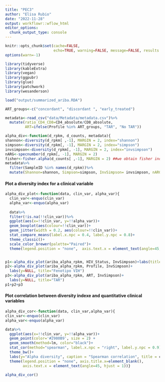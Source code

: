 ```yaml
---
title: "PEC3"
author: "Elisa Rubio"
date: "2022-11-28"
output: workflowr::wflow_html
editor_options:
  chunk_output_type: console
---
```


```r
knitr::opts_chunk$set(cache=FALSE,
                      echo=TRUE, warning=FALSE, message=FALSE, results ='markup')
options(warn=-1)
```

```r
library(tidyverse)
library(kableExtra)
library(vegan)
library(ggpubr)
library(glue)
library(patchwork)
library(wesanderson)
```

```r
load("output/summarized_ariba.RDA")

ART_groups<-c("concordant", "discordant ", "early_treated")

metadata<-read_csv("data/Metadata/metadata.csv")%>%
  mutate(ratio_CD4_CD8=CD4_absolute/CD8_absolute,
         ART=ifelse(Profile %in% ART_groups, "TAR", "No TAR"))
```

```r
alpha_div<-function(d_rpkm, d_counts, metadata){
shannon<-diversity(d_rpkm[ ,-1], MARGIN = 2, index="shannon")
simpson<-diversity(d_rpkm[, -1], MARGIN = 2, index="simpson")
invsimpson<-diversity(d_rpkm[, -1], MARGIN = 2, index="invsimpson")
nARG<-specnumber(d_rpkm[, -1], MARGIN = 2)
fisher<-fisher.alpha(d_counts[ ,-1], MARGIN = 2) ##we obtain fisher index from counts (not possible to calculate for rpkm values)
metadata%>%
  filter(SampleID %in% names(d_rpkm))%>%
  mutate(Shannon=shannon, Simpson=simpson, InvSimpson= invsimpson, nARG=nARG, Fisher=fisher)}
```


#### Plot a diversity index for a clinical variable

```r
alpha_div_plot<-function(data, clin_var, alpha_var){
  clin_var<-enquo(clin_var)
  alpha_var<-enquo(alpha_var)
  
  data%>%
  filter(!is.na(!!clin_var))%>%
  ggplot(aes(x=!!clin_var, y=!!alpha_var))+
  geom_boxplot(aes(colour=!!clin_var))+
  geom_jitter(width = 0.2, aes(colour=!!clin_var))+
  stat_compare_means(label.x.npc = 0.4, label.y.npc = 0.8)+
  theme_classic()+
  scale_color_brewer(palette="Paired")+
  theme(legend.position = "none",  axis.text.x = element_text(angle=45, hjust = 1)) + labs(x=NULL)}


p1<-alpha_div_plot(ariba_alpha_rpkm, HIV_Status, InvSimpson)+labs(title="Infeccion VIH")
p2<-alpha_div_plot(ariba_alpha_rpkm, Profile, InvSimpson)+
  labs(y=NULL, title="Fenotipo VIH")
p3<-alpha_div_plot(ariba_alpha_rpkm, ART, InvSimpson)+
  labs(y=NULL, title="TAR")
p1+p2+p3


```


#### Plot correlation between diversity indexe and quantitative clinical variables

```r
alpha_div_cor<-function(data, clin_var,alpha_var){
clin_var<-enquo(clin_var)
alpha_var<-enquo(alpha_var)

data%>%
  ggplot(aes(x=!!clin_var, y=!!alpha_var))+
  geom_point(color='#2980B9', size = 2) + 
  geom_smooth(method=lm, color="black")+
  stat_cor(method="spearman", label.x.npc = "right", label.y.npc = 0.9)+
  theme_bw()+
  labs(y="Alpha diversity", caption = "Spearman correlation", title = clin_var)+
  theme(legend.position = "none", axis.title.x=element_blank(),
        axis.text.x = element_text(angle=45, hjust = 1))}


```

```r
alpha_div_cor()
```



